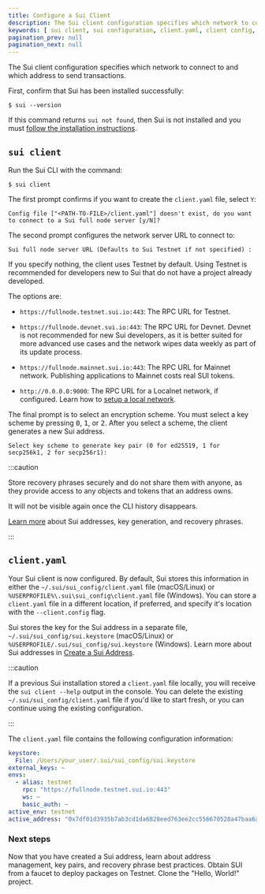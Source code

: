 ```yaml
---
title: Configure a Sui Client
description: The Sui client configuration specifies which network to connect to and which address to send transactions.
keywords: [ sui client, sui configuration, client.yaml, client config, local config, configure tooling, configure sui client, configure sui, config sui ]
pagination_prev: null
pagination_next: null
---
```


The Sui client configuration specifies which network to connect to and which address to send transactions. 

<Tabs className="tabsHeadingCentered--small">
<TabItem value="prereq" label="Prerequisites">

First, confirm that Sui has been installed successfully:

```
$ sui --version
```

If this command returns `sui not found`, then Sui is not installed and you must [follow the installation instructions](/guides/developer/getting-started/sui-install.mdx).

</TabItem>
</Tabs>

## `sui client` 

Run the Sui CLI with the command:

```
$ sui client
```

The first prompt confirms if you want to create the `client.yaml` file, select `Y`:

```
Config file ["<PATH-TO-FILE>/client.yaml"] doesn't exist, do you want to connect to a Sui full node server [y/N]?
```

The second prompt configures the network server URL to connect to:

```
Sui full node server URL (Defaults to Sui Testnet if not specified) :
```

If you specify nothing, the client uses Testnet by default. Using Testnet is recommended for developers new to Sui that do not have a project already developed. 

The options are:

- `https://fullnode.testnet.sui.io:443`: The RPC URL for Testnet.

- `https://fullnode.devnet.sui.io:443`: The RPC URL for Devnet. Devnet is not recommended for new Sui developers, as it is better suited for more advanced use cases and the network wipes data weekly as part of its update process.

- `https://fullnode.mainnet.sui.io:443`: The RPC URL for Mainnet network. Publishing applications to Mainnet costs real SUI tokens. 

- `http://0.0.0.0:9000`: The RPC URL for a Localnet network, if configured. Learn how to [setup a local network](/guides/developer/sui-101/local-network.mdx).

<ImportContent source="data-wipe.mdx" mode="snippet" />

The final prompt is to select an encryption scheme. You must select a key scheme by pressing <kbd>0</kbd>, <kbd>1</kbd>, or <kbd>2</kbd>. After you select a scheme, the client generates a new Sui address.

```
Select key scheme to generate key pair (0 for ed25519, 1 for secp256k1, 2 for secp256r1):
```

<ImportContent source="crypto-schemes.mdx" mode="snippet" />

:::caution 

Store recovery phrases securely and do not share them with anyone, as they provide access to any objects and tokens that an address owns.

It will not be visible again once the CLI history disappears.

[Learn more](/guides/developer/getting-started/get-address.mdx) about Sui addresses, key generation, and recovery phrases.

:::

## `client.yaml`

Your Sui client is now configured. By default, Sui stores this information in either the `~/.sui/sui_config/client.yaml` file (macOS/Linux) or `%USERPROFILE%\.sui\sui_config\client.yaml` file (Windows). You can store a `client.yaml` file in a different location, if preferred, and specify it's location with the `--client.config` flag. 

Sui stores the key for the Sui address in a separate file, `~/.sui/sui_config/sui.keystore` (macOS/Linux) or `%USERPROFILE/.sui/sui_config/sui.keystore` (Windows). Learn more about Sui addresses in [Create a Sui Address](/guides/developer/getting-started/get-address.mdx).

:::caution 

If a previous Sui installation stored a `client.yaml` file locally, you will receive the `sui client --help` output in the console. You can delete the existing `~/.sui/sui_config/client.yaml` file if you'd like to start fresh, or you can continue using the existing configuration. 

:::

The `client.yaml` file contains the following configuration information:

```yaml
keystore:
  File: /Users/your_user/.sui/sui_config/sui.keystore
external_keys: ~
envs:
  - alias: testnet
    rpc: "https://fullnode.testnet.sui.io:443"
    ws: ~
    basic_auth: ~
active_env: testnet
active_address: "0x7df01d3935b7ab3cd1da6828eed763ee2cc556670528a47baa6af8c251866e48"
```

<div className="next-steps-module">
  <div className="next-steps-header">
    <h3>Next steps</h3>
  </div>
  <div className="next-steps-grid">
    <Card 
      title="Learn More About Sui Addresses" 
      href="/guides/developer/getting-started/get-address"
    >
      Now that you have created a Sui address, learn about address management, key pairs, and recovery phrase best practices. 
    </Card>
    <Card 
      title="Get SUI from Faucet" 
      href="/guides/developer/getting-started/get-coins"
    >
      Obtain SUI from a faucet to deploy packages on Testnet.
    </Card>
        <Card 
      title="Hello, World!" 
      href="/guides/developer/getting-started/hello-world"
    >
      Clone the "Hello, World!" project.
    </Card>
  </div>
</div>
